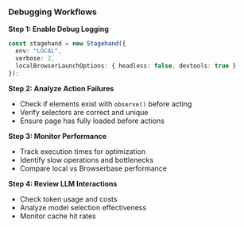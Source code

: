 
### Debugging Workflows

**Step 1: Enable Debug Logging**
```typescript
const stagehand = new Stagehand({
  env: "LOCAL",
  verbose: 2,
  localBrowserLaunchOptions: { headless: false, devtools: true }
});
```

**Step 2: Analyze Action Failures**
- Check if elements exist with `observe()` before acting
- Verify selectors are correct and unique
- Ensure page has fully loaded before actions

**Step 3: Monitor Performance**
- Track execution times for optimization
- Identify slow operations and bottlenecks
- Compare local vs Browserbase performance

**Step 4: Review LLM Interactions**
- Check token usage and costs
- Analyze model selection effectiveness
- Monitor cache hit rates
